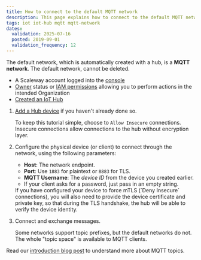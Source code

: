 ```yaml
---
title: How to connect to the default MQTT network
description: This page explains how to connect to the default MQTT network
tags: iot iot-hub mqtt mqtt-network
dates:
  validation: 2025-07-16
  posted: 2019-09-01
  validation_frequency: 12
---
```



The default network, which is automatically created with a hub, is a **MQTT network**. The default network, cannot be deleted.

<Requirements />

- A Scaleway account logged into the [console](https://console.scaleway.com)
- [Owner](/iam/concepts/#owner) status or [IAM permissions](/iam/concepts/#permission) allowing you to perform actions in the intended Organization
- [Created an IoT Hub](/iot-hub/how-to/create-hub/)

1. [Add a Hub device](/iot-hub/how-to/add-device/) if you haven't already done so.

    To keep this tutorial simple, choose to `Allow Insecure` connections. Insecure connections allow connections to the hub without encryption layer.
2. Configure the physical device (or client) to connect through the network, using the following parameters:
    - **Host**: The network endpoint.
    - **Port**: Use `1883` for plaintext or `8883` for TLS.
    - **MQTT Username**: The *device ID* from the device you created earlier.
    - If your client asks for a password, just pass in an empty string.

    <Message type="note">
        If you have configured your device to force mTLS (`Deny Insecure` connections), you will also need to provide the device certificate and private key, so that during the TLS handshake, the hub will be able to verify the device identity.
    </Message>
3. Connect and exchange messages.

    Some networks support topic prefixes, but the default networks do not. The whole "topic space" is available to MQTT clients.

Read our [introduction blog post](https://www.scaleway.com/en/blog/scaleway-iot-hub-introduction-to-mqtt-topics/) to understand more about MQTT topics.


